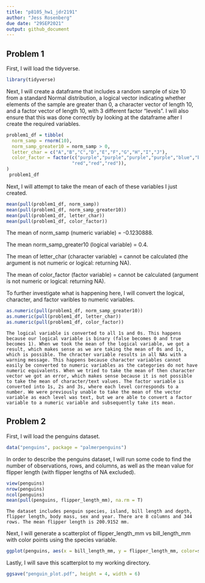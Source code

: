 ```yaml
---
title: "p8105_hw1_jdr2191"
author: "Jess Rosenberg"
due date: "29SEP2021"
output: github_document
---
```


## Problem 1

First, I will load the tidyverse.
```r
library(tidyverse)
```

Next, I will create a dataframe that includes a random sample of size 10 from a standard Normal distribution, a logical vector indicating whether elements of the sample are greater than 0, a character vector of length 10, and a factor vector of length 10, with 3 different factor “levels”. I will also ensure that this was done correctly by looking at the dataframe after I create the required variables.

```r
problem1_df = tibble(
  norm_samp = rnorm(10),
  norm_samp_greater10 = norm_samp > 0,
  letter_char = c("A","B","C","D","E","F","G","H","I","J"),
  color_factor = factor(c("purple","purple","purple","purple","blue","blue","blue",
                        "red","red","red")),
)
 problem1_df
```

Next, I will attempt to take the mean of each of these variables I just created. 
```r
mean(pull(problem1_df, norm_samp))
mean(pull(problem1_df, norm_samp_greater10))
mean(pull(problem1_df, letter_char))
mean(pull(problem1_df, color_factor))
```
The mean of norm_samp (numeric variable) = -0.1230888.

The mean norm_samp_greater10 (logical variable) = 0.4.

The mean of letter_char (character variable) = cannot be calculated (the argument is not numeric or logical: returning NA).

The mean of color_factor (factor variable) = cannot be calculated (argument is not numeric or logical: returning NA).

To further investigate what is happening here, I will convert the logical, character, and factor varibles to numeric variables. 
  
```r
as.numeric(pull(problem1_df, norm_samp_greater10))
as.numeric(pull(problem1_df, letter_char))
as.numeric(pull(problem1_df, color_factor))
```
`
The logical variable is converted to all 1s and 0s. This happens because our logical variable is binary (false becomes 0 and true becomes 1). When we took the mean of the logical variable, we got a result, which makes sense as we are taking the mean of 0s and 1s, which is possible.
The chracter variable results in all NAs with a warning message. This happens because character variables cannot easily be converted to numeric variables as the categories do not have numeric equivalents. When we tried to take the mean of then character vector we got an error, which makes sense because it is not possible to take the mean of character/text values.
The factor variable is converted into 1s, 2s and 3s, where each level corresponds to a number. We were previously unable to take the mean of the vector variable as each level was text, but we are able to convert a factor variable to a numeric variable and subsequently take its mean. 
`

## Problem 2
First, I will load the penguins dataset.
```r
data("penguins", package = "palmerpenguins")
```

In order to describe the penguins dataset, I will run some code to find the number of observations, rows, and columns, as well as the mean value for flipper length (with flipper lengths of NA excluded).
```r
view(penguins)
nrow(penguins)
ncol(penguins)
mean(pull(penguins, flipper_length_mm), na.rm = T)
```

`
The dataset includes penguin species, island, bill length and depth, flipper length, body mass, sex and year.
There are 8 columns and 344 rows.
The mean flipper length is 200.9152 mm. 
`

Next, I will generate a scatterplot of flipper_length_mm vs bill_length_mm with color points using the species variable.
```r
ggplot(penguins, aes(x = bill_length_mm, y = flipper_length_mm, color=species)) + geom_point()
```

Lastly, I will save this scatterplot to my working directory.
```r
ggsave("penguin_plot.pdf", height = 4, width = 6)
```


